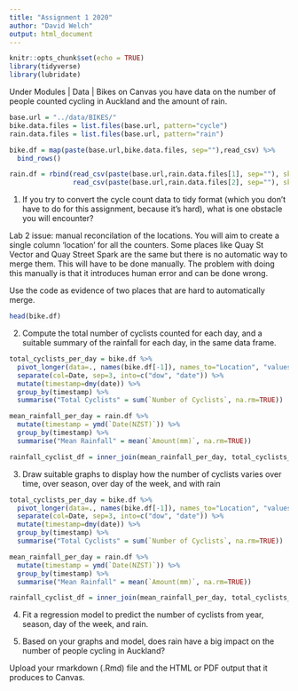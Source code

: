 ```yaml
---
title: "Assignment 1 2020"
author: "David Welch"
output: html_document
---
```


```r
knitr::opts_chunk$set(echo = TRUE)
library(tidyverse)
library(lubridate)
```

Under Modules | Data | Bikes on Canvas you have data on the number of people counted cycling in Auckland and the amount of rain. 
```r
base.url = "../data/BIKES/"
bike.data.files = list.files(base.url, pattern="cycle")
rain.data.files = list.files(base.url, pattern="rain")

bike.df = map(paste(base.url,bike.data.files, sep=""),read_csv) %>%
  bind_rows() 

rain.df = rbind(read_csv(paste(base.url,rain.data.files[1], sep=""), skip=9),
                read_csv(paste(base.url,rain.data.files[2], sep=""), skip=9))
```

1.  If you try to convert the cycle count data to tidy format (which you don't have to do for this assignment, because it's hard), what is one obstacle you will encounter?

Lab 2 issue: manual reconcilation of the locations. You will aim to create a single column 'location' for all the counters. Some places like Quay St Vector and Quay Street Spark are the same but there is no automatic way to merge them. This will have to be done manually. The problem with doing this manually is that it introduces human error and can be done wrong.

Use the code as evidence of two places that are hard to automatically merge. 
```r
head(bike.df)
```

2. Compute the total number of cyclists counted for each day, and a suitable summary of the rainfall for each day, in the same data frame.
```r
total_cyclists_per_day = bike.df %>%
  pivot_longer(data=., names(bike.df[-1]), names_to="Location", "values_to"="Number of Cyclists") %>% 
  separate(col=Date, sep=3, into=c("dow", "date")) %>%
  mutate(timestamp=dmy(date)) %>%
  group_by(timestamp) %>%
  summarise("Total Cyclists" = sum(`Number of Cyclists`, na.rm=TRUE))

mean_rainfall_per_day = rain.df %>%
  mutate(timestamp = ymd(`Date(NZST)`)) %>%
  group_by(timestamp) %>%
  summarise("Mean Rainfall" = mean(`Amount(mm)`, na.rm=TRUE))

rainfall_cyclist_df = inner_join(mean_rainfall_per_day, total_cyclists_per_day, by="timestamp")
```

3. Draw suitable graphs to display how the number of cyclists varies over time, over season, over day of the week, and with rain
```r
total_cyclists_per_day = bike.df %>%
  pivot_longer(data=., names(bike.df[-1]), names_to="Location", "values_to"="Number of Cyclists") %>% 
  separate(col=Date, sep=3, into=c("dow", "date")) %>%
  mutate(timestamp=dmy(date)) %>%
  group_by(timestamp) %>%
  summarise("Total Cyclists" = sum(`Number of Cyclists`, na.rm=TRUE))

mean_rainfall_per_day = rain.df %>%
  mutate(timestamp = ymd(`Date(NZST)`)) %>%
  group_by(timestamp) %>%
  summarise("Mean Rainfall" = mean(`Amount(mm)`, na.rm=TRUE))

rainfall_cyclist_df = inner_join(mean_rainfall_per_day, total_cyclists_per_day, by="timestamp")
```

4. Fit a regression model to predict the number of cyclists from year, season, day of the week, and rain. 

5. Based on your graphs and model, does rain have a big impact on the number of people cycling in Auckland?

 

Upload your rmarkdown (.Rmd) file and the HTML or PDF output that it produces to Canvas. 